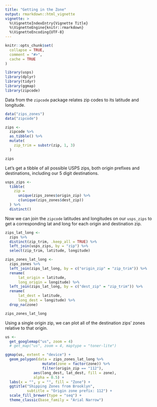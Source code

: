 ```yaml
---
title: "Getting in the Zone"
output: rmarkdown::html_vignette
vignette: >
  %\VignetteIndexEntry{Vignette Title}
  %\VignetteEngine{knitr::rmarkdown}
  %\VignetteEncoding{UTF-8}
---
```


```r
knitr::opts_chunk$set(
  collapse = TRUE,
  comment = "#>",
  cache = TRUE
)
```

```r
library(usps)
library(dplyr)
library(tidyr)
library(ggmap)
library(zipcode)
```

Data from the `zipcode` package relates zip codes to its latitude and longitude. 

```r
data("zips_zones")
data("zipcode")

zips <- 
  zipcode %>% 
  as_tibble() %>% 
  mutate(
    zip_trim = substr(zip, 1, 3)
  )

zips
```

Let's get a tibble of all possible USPS zips, both origin prefixes and destinations, including our 5 digit destinations.

```r
usps_zips <-
  tibble(
    zip =
      unique(zips_zones$origin_zip) %>% 
      c(unique(zips_zones$dest_zip)) 
  ) %>% 
  distinct()
```


Now we can join the `zipcode` latitudes and longitudes on our `usps_zips` to get a corresponding lat and long for each origin and destination zip.

```r
zips_lat_long <- 
  zips %>% 
  distinct(zip_trim, .keep_all = TRUE) %>% 
  left_join(usps_zips, by = "zip") %>% 
  select(zip_trim, latitude, longitude)
```


```r
zips_zones_lat_long <- 
  zips_zones %>% 
  left_join(zips_lat_long, by = c("origin_zip" = "zip_trim")) %>% 
  rename(
      lat_origin = latitude,
      long_origin = longitude) %>% 
  left_join(zips_lat_long, by = c("dest_zip" = "zip_trim")) %>% 
  rename(
      lat_dest = latitude,
      long_dest = longitude) %>% 
  drop_na(zone)

zips_zones_lat_long
```


Using a single origin zip, we can plot all of the destination zips' zones relative to that origin. 

```r
us <- 
  get_googlemap("us", zoom = 4)
  # get_map("us", zoom = 4, maptype = "toner-lite")
```


```r
ggmap(us, extent = "device") +
  geom_polygon(data = zips_zones_lat_long %>% 
                 mutate(zone = factor(zone)) %>% 
                 filter(origin_zip == "112"), 
             aes(long_dest, lat_dest, fill = zone),
             alpha = 0.5) +
  labs(x = "", y = "", fill = "Zone") +
  ggtitle("Shipping Zones from Brooklyn",
          subtitle = "Origin zone prefix: 112") +
  scale_fill_brewer(type = "seq") +
  theme_classic(base_family = "Arial Narrow")
```


<br>
